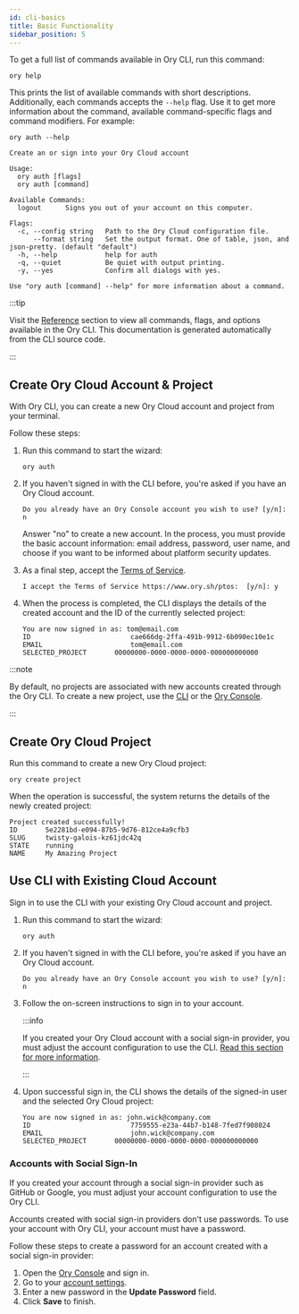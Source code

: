 ```yaml
---
id: cli-basics
title: Basic Functionality
sidebar_position: 5
---
```


To get a full list of commands available in Ory CLI, run this command:

```shell
ory help
```

This prints the list of available commands with short descriptions. Additionally, each commands accepts the `--help` flag. Use it
to get more information about the command, available command-specific flags and command modifiers. For example:

```shell
ory auth --help

Create an or sign into your Ory Cloud account

Usage:
  ory auth [flags]
  ory auth [command]

Available Commands:
  logout      Signs you out of your account on this computer.

Flags:
  -c, --config string   Path to the Ory Cloud configuration file.
      --format string   Set the output format. One of table, json, and json-pretty. (default "default")
  -h, --help            help for auth
  -q, --quiet           Be quiet with output printing.
  -y, --yes             Confirm all dialogs with yes.

Use "ory auth [command] --help" for more information about a command.
```

:::tip

Visit the [Reference](../../cli/ory-auth) section to view all commands, flags, and options available in the Ory CLI. This
documentation is generated automatically from the CLI source code.

:::

## Create Ory Cloud Account & Project

With Ory CLI, you can create a new Ory Cloud account and project from your terminal.

Follow these steps:

1. Run this command to start the wizard:

   ```shell
   ory auth
   ```

2. If you haven't signed in with the CLI before, you're asked if you have an Ory Cloud account.

   ```shell
   Do you already have an Ory Console account you wish to use? [y/n]: n
   ```

   Answer "no" to create a new account. In the process, you must provide the basic account information: email address, password,
   user name, and choose if you want to be informed about platform security updates.

3. As a final step, accept the [Terms of Service](https://www.ory.sh/ptos).

   ```shell
   I accept the Terms of Service https://www.ory.sh/ptos:  [y/n]: y
   ```

4. When the process is completed, the CLI displays the details of the created account and the ID of the currently selected
   project:

   ```text
   You are now signed in as: tom@email.com
   ID			              cae666dg-2ffa-491b-9912-6b090ec10e1c
   EMAIL			          tom@email.com
   SELECTED_PROJECT	      00000000-0000-0000-0000-000000000000
   ```

:::note

By default, no projects are associated with new accounts created through the Ory CLI. To create a new project, use the
[CLI](#create-ory-cloud-project) or the [Ory Console](https://console.ory.sh/).

:::

## Create Ory Cloud Project

Run this command to create a new Ory Cloud project:

```shell
ory create project
```

When the operation is successful, the system returns the details of the newly created project:

```text
Project created successfully!
ID	     5e2281bd-e094-87b5-9d76-812ce4a9cfb3
SLUG	 twisty-galois-kz61jdc42q
STATE	 running
NAME	 My Amazing Project
```

## Use CLI with Existing Cloud Account

Sign in to use the CLI with your existing Ory Cloud account and project.

1. Run this command to start the wizard:

   ```shell
   ory auth
   ```

2. If you haven't signed in with the CLI before, you're asked if you have an Ory Cloud account.

   ```shell
   Do you already have an Ory Console account you wish to use? [y/n]: n
   ```

3. Follow the on-screen instructions to sign in to your account.

   :::info

   If you created your Ory Cloud account with a social sign-in provider, you must adjust the account configuration to use the CLI.
   [Read this section for more information](#accounts-with-social-sign-in).

   :::

4. Upon successful sign in, the CLI shows the details of the signed-in user and the selected Ory Cloud project:

   ```text
   You are now signed in as: john.wick@company.com
   ID			              7759555-e23a-44b7-b148-7fed7f908024
   EMAIL			          john.wick@company.com
   SELECTED_PROJECT	      00000000-0000-0000-0000-000000000000
   ```

### Accounts with Social Sign-In

If you created your account through a social sign-in provider such as GitHub or Google, you must adjust your account configuration
to use the Ory CLI.

Accounts created with social sign-in providers don't use passwords. To use your account with Ory CLI, your account must have a
password.

Follow these steps to create a password for an account created with a social sign-in provider:

1. Open the [Ory Console](https://console.ory.sh/) and sign in.
2. Go to your [account settings](https://console.ory.sh/settings).
3. Enter a new password in the **Update Password** field.
4. Click **Save** to finish.
